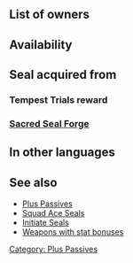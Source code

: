{{SkillPage Tabs}}{{Passive
|name=Defense +
|type=A
|exclusive=0
|1name=Defense +1
|1tagid=SID_守備1
|1promotionRarity=4
|1promotionTier=1
|alt1name=Defense Plus 1
|1required=-
|1effect=Grants Def+1.
|1cost=30
|2name=Defense +2
|2tagid=SID_守備2
|2promotionRarity=5
|2promotionTier=1
|alt2name=Defense Plus 2
|2effect=Grants Def+2.
|2cost=60
|3name=Defense +3
|3tagid=SID_守備3
|alt3name=Defense Plus 3
|3effect=Grants Def+3.
|3cost=120
|statModifiers1=0,0,0,1,0
|statModifiers2=0,0,0,2,0
|statModifiers3=0,0,0,3,0
|canUseMove={{MoveList|all}}
|canUseWeapon={{WeaponList|all}}
|properties=random_all
}}
==List of owners==
{{Skill Hero List}}
==Availability==
{{PassiveFocusList}}
{{PassiveDistributionList}}
{{PassiveCombatManualList}}
==Seal acquired from==
===Tempest Trials reward===
{{Tempest Trials seal reward}}
===[[Sacred Seal Forge]]===
{{SealCosts
|seals=Defense +1;Defense +2;Defense +3
|badgeColor=Verdant
|costs1=20;100;10
|costs2=60;200;50
|costs3=400;1000;100
}}
==In other languages==
{{OtherLanguages
|japanese=守備
|german=Verteidigung +
|spanishEU=Def +
|spanishLA=Defensa +
|french=Défense +
|italian=Difesa +
|chineseTW=防守
|portuguese=Defesa +
}}
==See also==
* [[Plus Passives]]
* [[Squad Ace Seals]]
* [[Initiate Seals]]
* [[:Category:Weapons with stat bonuses|Weapons with stat bonuses]]
{{Seals Navbox}}
{{Passives Navbox|A}}
[[Category: Plus Passives]]